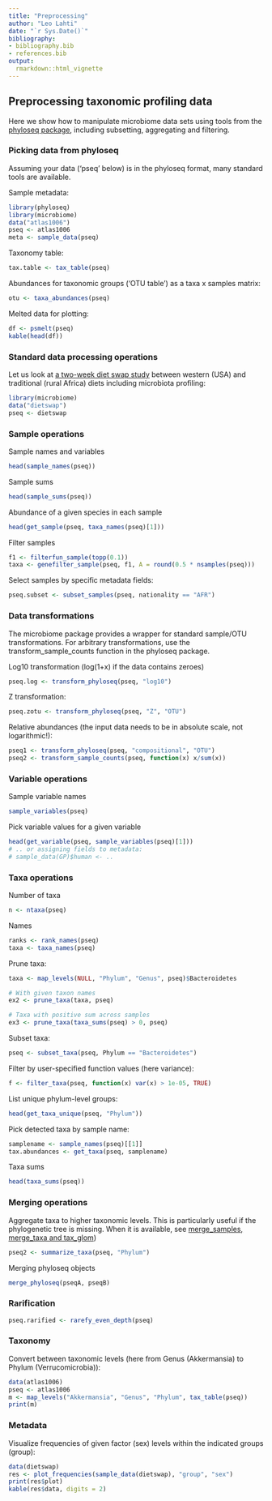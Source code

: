 ```yaml
---
title: "Preprocessing"
author: "Leo Lahti"
date: "`r Sys.Date()`"
bibliography: 
- bibliography.bib
- references.bib
output: 
  rmarkdown::html_vignette
---
```

<!--
  %\VignetteEngine{knitr::rmarkdown}
  %\VignetteIndexEntry{microbiome tutorial - Preprocessing}
  %\usepackage[utf8]{inputenc}
  %\VignetteEncoding{UTF-8}  
-->


## Preprocessing taxonomic profiling data

Here we show how to manipulate microbiome data sets using tools from
the [phyloseq package](http://joey711.github.io/phyloseq/), including
subsetting, aggregating and filtering.


### Picking data from phyloseq  

Assuming your data ('pseq' below) is in the phyloseq format, many
standard tools are available.


Sample metadata:

```r
library(phyloseq)
library(microbiome)
data("atlas1006") 
pseq <- atlas1006
meta <- sample_data(pseq)
```

Taxonomy table:

```r
tax.table <- tax_table(pseq)
```


Abundances for taxonomic groups ('OTU table') as a taxa x samples
matrix:

```r
otu <- taxa_abundances(pseq)
```


Melted data for plotting:

```r
df <- psmelt(pseq)
kable(head(df))
```


### Standard data processing operations

Let us look at [a two-week diet swap
study](http://dx.doi.org/10.1038/ncomms7342) between western (USA) and
traditional (rural Africa) diets including microbiota profiling:

```r
library(microbiome)
data("dietswap")
pseq <- dietswap
```

### Sample operations

Sample names and variables

```r
head(sample_names(pseq))
```

Sample sums

```r
head(sample_sums(pseq))
```

Abundance of a given species in each sample

```r
head(get_sample(pseq, taxa_names(pseq)[1]))
```

Filter samples

```r
f1 <- filterfun_sample(topp(0.1))
taxa <- genefilter_sample(pseq, f1, A = round(0.5 * nsamples(pseq)))
```

Select samples by specific metadata fields:

```r
pseq.subset <- subset_samples(pseq, nationality == "AFR")
```


### Data transformations

The microbiome package provides a wrapper for standard sample/OTU transformations. For arbitrary transformations, use the transform_sample_counts function in the phyloseq package.

Log10 transformation (log(1+x) if the data contains zeroes)

```r
pseq.log <- transform_phyloseq(pseq, "log10")
```

Z transformation:

```r
pseq.zotu <- transform_phyloseq(pseq, "Z", "OTU")
```

Relative abundances (the input data needs to be in absolute scale, not logarithmic!):

```r
pseq1 <- transform_phyloseq(pseq, "compositional", "OTU")
pseq2 <- transform_sample_counts(pseq, function(x) x/sum(x))
```


### Variable operations

Sample variable names

```r
sample_variables(pseq)
```

Pick variable values for a given variable

```r
head(get_variable(pseq, sample_variables(pseq)[1]))
# .. or assigning fields to metadata:
# sample_data(GP)$human <- ..
```

### Taxa operations


Number of taxa

```r
n <- ntaxa(pseq)
```


Names

```r
ranks <- rank_names(pseq)
taxa <- taxa_names(pseq)
```


Prune taxa:

```r
taxa <- map_levels(NULL, "Phylum", "Genus", pseq)$Bacteroidetes

# With given taxon names
ex2 <- prune_taxa(taxa, pseq)

# Taxa with positive sum across samples
ex3 <- prune_taxa(taxa_sums(pseq) > 0, pseq)
```


Subset taxa:

```r
pseq <- subset_taxa(pseq, Phylum == "Bacteroidetes")
```


Filter by user-specified function values (here variance):

```r
f <- filter_taxa(pseq, function(x) var(x) > 1e-05, TRUE)
```


List unique phylum-level groups: 

```r
head(get_taxa_unique(pseq, "Phylum"))
```

Pick detected taxa by sample name:

```r
samplename <- sample_names(pseq)[[1]]
tax.abundances <- get_taxa(pseq, samplename)
```


Taxa sums

```r
head(taxa_sums(pseq))
```


### Merging operations

Aggregate taxa to higher taxonomic levels. This is particularly useful if the phylogenetic tree is missing. When it is available, see [merge_samples, merge_taxa and tax_glom](http://joey711.github.io/phyloseq/merge.html))

```r
pseq2 <- summarize_taxa(pseq, "Phylum") 
```


Merging phyloseq objects

```r
merge_phyloseq(pseqA, pseqB)
```


### Rarification

```r
pseq.rarified <- rarefy_even_depth(pseq)
```


### Taxonomy 

Convert between taxonomic levels (here from Genus (Akkermansia) to
Phylum (Verrucomicrobia)):

```r
data(atlas1006)
pseq <- atlas1006
m <- map_levels("Akkermansia", "Genus", "Phylum", tax_table(pseq))
print(m)
```


### Metadata

Visualize frequencies of given factor (sex) levels within the
indicated groups (group):

```r
data(dietswap)
res <- plot_frequencies(sample_data(dietswap), "group", "sex")
print(res$plot)
kable(res$data, digits = 2)
```

